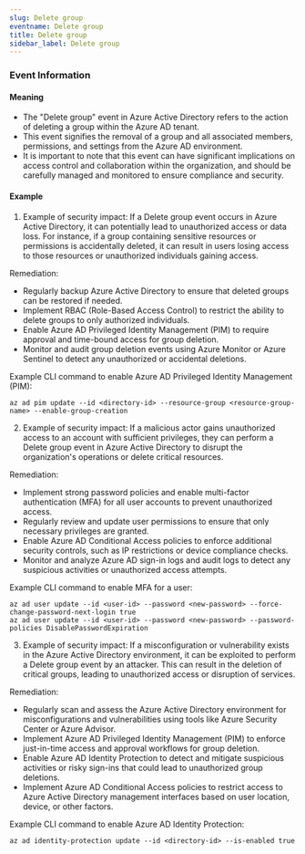 ```yaml
--- 
slug: Delete group
eventname: Delete group
title: Delete group
sidebar_label: Delete group
---
```

                       
### Event Information

#### Meaning

- The "Delete group" event in Azure Active Directory refers to the action of deleting a group within the Azure AD tenant.
- This event signifies the removal of a group and all associated members, permissions, and settings from the Azure AD environment.
- It is important to note that this event can have significant implications on access control and collaboration within the organization, and should be carefully managed and monitored to ensure compliance and security.

#### Example

1. Example of security impact: If a Delete group event occurs in Azure Active Directory, it can potentially lead to unauthorized access or data loss. For instance, if a group containing sensitive resources or permissions is accidentally deleted, it can result in users losing access to those resources or unauthorized individuals gaining access.

Remediation:
- Regularly backup Azure Active Directory to ensure that deleted groups can be restored if needed.
- Implement RBAC (Role-Based Access Control) to restrict the ability to delete groups to only authorized individuals.
- Enable Azure AD Privileged Identity Management (PIM) to require approval and time-bound access for group deletion.
- Monitor and audit group deletion events using Azure Monitor or Azure Sentinel to detect any unauthorized or accidental deletions.

Example CLI command to enable Azure AD Privileged Identity Management (PIM):
```
az ad pim update --id <directory-id> --resource-group <resource-group-name> --enable-group-creation
```

2. Example of security impact: If a malicious actor gains unauthorized access to an account with sufficient privileges, they can perform a Delete group event in Azure Active Directory to disrupt the organization's operations or delete critical resources.

Remediation:
- Implement strong password policies and enable multi-factor authentication (MFA) for all user accounts to prevent unauthorized access.
- Regularly review and update user permissions to ensure that only necessary privileges are granted.
- Enable Azure AD Conditional Access policies to enforce additional security controls, such as IP restrictions or device compliance checks.
- Monitor and analyze Azure AD sign-in logs and audit logs to detect any suspicious activities or unauthorized access attempts.

Example CLI command to enable MFA for a user:
```
az ad user update --id <user-id> --password <new-password> --force-change-password-next-login true
az ad user update --id <user-id> --password <new-password> --password-policies DisablePasswordExpiration
```

3. Example of security impact: If a misconfiguration or vulnerability exists in the Azure Active Directory environment, it can be exploited to perform a Delete group event by an attacker. This can result in the deletion of critical groups, leading to unauthorized access or disruption of services.

Remediation:
- Regularly scan and assess the Azure Active Directory environment for misconfigurations and vulnerabilities using tools like Azure Security Center or Azure Advisor.
- Implement Azure AD Privileged Identity Management (PIM) to enforce just-in-time access and approval workflows for group deletion.
- Enable Azure AD Identity Protection to detect and mitigate suspicious activities or risky sign-ins that could lead to unauthorized group deletions.
- Implement Azure AD Conditional Access policies to restrict access to Azure Active Directory management interfaces based on user location, device, or other factors.

Example CLI command to enable Azure AD Identity Protection:
```
az ad identity-protection update --id <directory-id> --is-enabled true
```


 